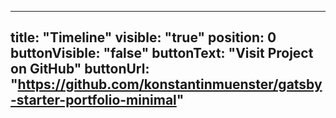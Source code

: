 ---
title: "Timeline"
visible: "true"
position: 0
buttonVisible: "false"
buttonText: "Visit Project on GitHub"
buttonUrl: "https://github.com/konstantinmuenster/gatsby-starter-portfolio-minimal"
----